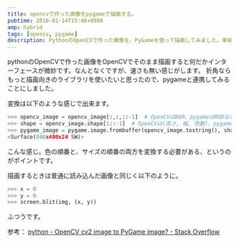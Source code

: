 ```yaml
---
title: opencvで作った画像をpygameで描画する。
pubtime: 2016-01-14T15:46+0900
amp: hybrid
tags: [opencv, pygame]
description: PythonのOpenCVで作った画像を、PyGameを使って描画してみました。単純にOpenCVのimshowを使うよりも良い感じの見た目で、すこし速く描画出来ます。
---
```


pythonのOpenCVで作った画像をOpenCVでそのまま描画すると何だかインターフェースが微妙です。なんとなくですが、速さも無い感じがします。
折角ならもっと描画向きのライブラリを使いたいと思ったので、pygameと連携してみることにしました。

変換は以下のような感じで出来ます。
``` python
>>> opencv_image = opencv_image[:,:,::-1]  # OpenCVはBGR、pygameはRGBなので変換してやる必要がある。
>>> shape = opencv_image.shape[1::-1]  # OpenCVは(高さ, 幅, 色数)、pygameは(幅, 高さ)なのでこれも変換。
>>> pygame_image = pygame.image.frombuffer(opencv_image.tostring(), shape, 'RGB')
<Surface(848x480x24 SW)>
```
こんな感じ。色の順番と、サイズの順番の両方を変換する必要がある、というのがポイントです。

描画するときは普通に読み込んだ画像と同じく以下のように。
``` python
>>> x = 0
>>> y = 0
>>> screen.blit(img, (x, y))
```
ふつうです。


参考： [python - OpenCV cv2 image to PyGame image? - Stack Overflow](http://stackoverflow.com/questions/19306211/opencv-cv2-image-to-pygame-image)
